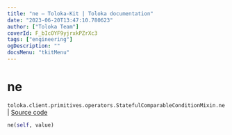 ```yaml
---
title: "ne — Toloka-Kit | Toloka documentation"
date: "2023-06-20T13:47:10.780623"
author: ["Toloka Team"]
coverId: F_bIcOYF9yjrxkPZrXc3
tags: ["engineering"]
ogDescription: ""
docsMenu: "tkitMenu"
---
```


# ne

`toloka.client.primitives.operators.StatefulComparableConditionMixin.ne` | [Source code](https://github.com/Toloka/toloka-kit/blob/v1.2.0/src/client/primitives/operators.py#L200)

```python
ne(self, value)
```